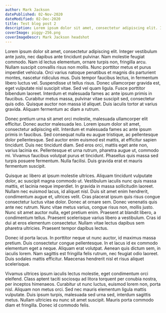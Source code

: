 ```yaml
---
author: Mark Jackson
datePublished: 02-Nov-2020
dateModified: 02-Dec-2020
title: Test blog post 2
description: Lorem ipsum dolor sit amet, consectetur adipiscing elit. Integer vestibulum ante justo, nec dapibus ante tincidunt pulvinar. Nam molestie feugiat commodo.
coverImage: piggy-256.png
coverImageDescr: Mark Jackson headshot
---
```


Lorem ipsum dolor sit amet, consectetur adipiscing elit. Integer vestibulum ante justo, nec dapibus ante tincidunt pulvinar. Nam molestie feugiat commodo. Nam id lectus elementum, ornare turpis non, fringilla arcu. Nullam suscipit convallis risus non mollis. Nunc porttitor metus et purus imperdiet vehicula. Orci varius natoque penatibus et magnis dis parturient montes, nascetur ridiculus mus. Duis tempor faucibus lectus, in fermentum libero luctus vel. Suspendisse ut tellus risus. Donec ullamcorper gravida est, eget vulputate nisl suscipit vitae. Sed vel quam ligula. Fusce porttitor bibendum laoreet. Interdum et malesuada fames ac ante ipsum primis in faucibus. Curabitur metus massa, pulvinar vitae suscipit sed, consectetur quis odio. Quisque auctor non massa id aliquet. Duis iaculis tortor at varius gravida. Aliquam fermentum ac diam a rutrum.

Donec pretium urna sit amet orci molestie, malesuada ullamcorper elit efficitur. Donec auctor malesuada leo. Lorem ipsum dolor sit amet, consectetur adipiscing elit. Interdum et malesuada fames ac ante ipsum primis in faucibus. Sed consequat nulla eu augue tristique, ac pellentesque dolor pellentesque. Sed auctor enim euismod est mattis, at efficitur sapien tincidunt. Duis nec tincidunt diam. Sed eros orci, mattis eget ante non, varius lacinia ex. Pellentesque et urna rutrum, pharetra augue ut, commodo mi. Vivamus faucibus volutpat purus et tincidunt. Phasellus quis massa sed turpis posuere fermentum. Nulla facilisi. Duis gravida erat et mauris fermentum suscipit.

Quisque ac libero at ipsum molestie ultrices. Aliquam tincidunt vulputate dolor, ac suscipit magna commodo ut. Vestibulum iaculis nunc quis massa mattis, et lacinia neque imperdiet. In gravida in massa sollicitudin laoreet. Nullam nec euismod lacus, id aliquet nisl. Duis sit amet enim hendrerit, condimentum augue et, ultrices velit. Cras placerat ipsum quis risus congue consectetur luctus vitae dolor. Donec at ornare sem. Donec venenatis quis ante nec rutrum. Nunc vitae metus varius, congue risus non, mollis justo. Nunc sit amet auctor nulla, eget pretium enim. Praesent at blandit libero, a condimentum tellus. Praesent scelerisque varius libero a vestibulum. Cras id dui at eros elementum consectetur. Nullam vitae lectus dapibus sem pharetra ultricies. Praesent tempor dapibus lectus.

Donec id porta lacus. In porttitor neque ut nunc auctor, id maximus massa pretium. Duis consectetur congue pellentesque. In et lacus id ex commodo elementum eget a neque. Aliquam erat volutpat. Aenean quis dictum sem, in iaculis lorem. Nam sagittis est fringilla felis rutrum, nec feugiat odio laoreet. Duis sodales mattis efficitur. Maecenas hendrerit nisl et risus aliquet scelerisque.

Vivamus ultrices ipsum iaculis lectus molestie, eget condimentum orci eleifend. Class aptent taciti sociosqu ad litora torquent per conubia nostra, per inceptos himenaeos. Curabitur ut nunc luctus, euismod lorem non, porta nisl. Aliquam non metus orci. Sed nec mauris elementum ligula mattis vulputate. Duis ipsum turpis, malesuada sed urna sed, interdum sagittis metus. Nullam ultricies eu nunc sit amet suscipit. Mauris porta commodo diam et fringilla. Donec id commodo felis.
